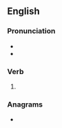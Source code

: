 ==English==

===Pronunciation===
* {{IPA|/ɹiˈmeɪd/|lang=en}}
* {{rhymes|eɪd|lang=en}}

===Verb===
{{head|en|verb form}}

# {{en-past of|remake}}

===Anagrams===
* {{anagrams|en|Meader|dear me|dreame|meader|read me|readme|reamed}}